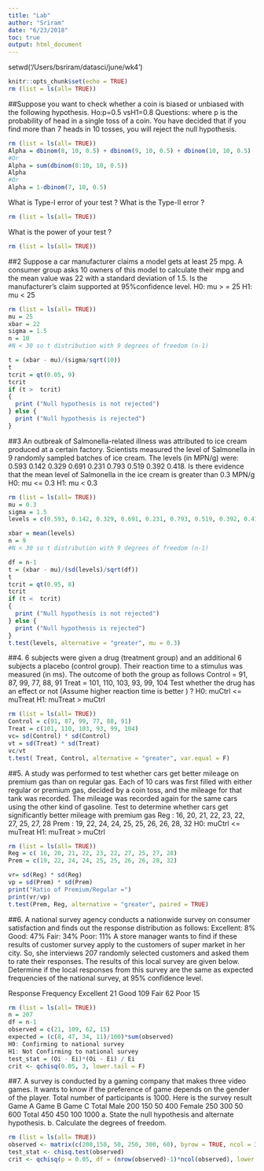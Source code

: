 ```yaml
---
title: "Lab"
author: "Sriram"
date: "6/23/2018"
toc: true
output: html_document
---
```

setwd('/Users/bsriram/datasci/june/wk4')
```r
knitr::opts_chunk$set(echo = TRUE)
rm (list = ls(all= TRUE))
```


##Suppose you want to check whether a coin is biased or unbiased with the following hypothesis.
Ho:p=0.5 vsH1=0.8
Questions:
where p is the probability of head in a single toss of a coin. You have decided that if you find more than 7 heads in 10 tosses, you will reject the null hypothesis.

```r
rm (list = ls(all= TRUE))
Alpha = dbinom(8, 10, 0.5) + dbinom(9, 10, 0.5) + dbinom(10, 10, 0.5)
#Or
Alpha = sum(dbinom(8:10, 10, 0.5))
Alpha
#Or
Alpha = 1-dbinom(7, 10, 0.5)

```

What is Type-I error of your test ? What is the Type-II error ?
```r
rm (list = ls(all= TRUE))
```
What is the power of your test ?
```r
rm (list = ls(all= TRUE))
```
##2 Suppose a car manufacturer claims a model gets at least 25 mpg. A consumer group asks 10 owners of this model to calculate their mpg and the mean value was 22 with a standard deviation of 1.5. Is the manufacturer's claim supported at 95%confidence level.
H0: mu > = 25
H1: mu < 25
```r
rm (list = ls(all= TRUE))
mu = 25
xbar = 22
sigma = 1.5
n = 10
#N < 30 so t distribution with 9 degrees of freedom (n-1)

t = (xbar - mu)/(sigma/sqrt(10))
t
tcrit = qt(0.05, 9)
tcrit
if (t >  tcrit)
{
  print ("Null hypothesis is not rejected")
} else {
  print ("Null hypothesis is rejected")
}
```
##3 An outbreak of Salmonella-related illness was attributed to ice cream produced at a certain factory. Scientists measured the level of Salmonella in 9 randomly sampled batches of ice cream. The levels (in MPN/g) were: 0.593 0.142 0.329 0.691 0.231 0.793 0.519 0.392 0.418. Is there evidence that the mean level of Salmonella in the ice cream is greater than 0.3 MPN/g
H0: mu <=  0.3
H1: mu < 0.3
```r
rm (list = ls(all= TRUE))
mu = 0.3
sigma = 1.5
levels = c(0.593, 0.142, 0.329, 0.691, 0.231, 0.793, 0.519, 0.392, 0.418)

xbar = mean(levels)
n = 9
#N < 30 so t distribution with 9 degrees of freedom (n-1)

df = n-1
t = (xbar - mu)/(sd(levels)/sqrt(df))
t
tcrit = qt(0.95, 8)
tcrit
if (t <  tcrit)
{
  print ("Null hypothesis is not rejected")
} else {
  print ("Null hypothesis is rejected")
}
t.test(levels, alternative = "greater", mu = 0.3) 
```
##4. 6 subjects were given a drug (treatment group) and an additional 6 subjects a placebo (control group). Their reaction time to a stimulus was measured (in ms). The outcome of both the group as follows
Control = 91, 87, 99, 77, 88, 91
Treat = 101, 110, 103, 93, 99, 104
Test whether the drug has an effect or not (Assume higher reaction time is better ) ?
H0: muCtrl <=  muTreat
H1: muTreat >  muCtrl
```r
rm (list = ls(all= TRUE))
Control = c(91, 87, 99, 77, 88, 91)
Treat = c(101, 110, 103, 93, 99, 104)
vc= sd(Control) * sd(Control)
vt = sd(Treat) * sd(Treat)
vc/vt
t.test( Treat, Control, alternative = "greater", var.equal = F)
```
##5. A study was performed to test whether cars get better mileage on premium gas than on regular gas. Each of 10 cars was first filled with either regular or premium gas, decided by a coin toss, and the mileage for that tank was recorded. The mileage was recorded again for the same cars using the other kind of gasoline. Test to determine whether cars get significantly better mileage with premium gas
Reg : 16, 20, 21, 22, 23, 22, 27, 25, 27, 28 Prem : 19, 22, 24, 24, 25, 25, 26, 26, 28, 32
H0: muCtrl <=  muTreat
H1: muTreat >  muCtrl
```r
rm (list = ls(all= TRUE))
Reg = c( 16, 20, 21, 22, 23, 22, 27, 25, 27, 28)
Prem = c(19, 22, 24, 24, 25, 25, 26, 26, 28, 32)

vr= sd(Reg) * sd(Reg)
vp = sd(Prem) * sd(Prem)
print("Ratio of Premium/Regular =") 
print(vr/vp)
t.test(Prem, Reg, alternative = "greater", paired = TRUE)
```
##6. A national survey agency conducts a nationwide survey on consumer satisfaction and finds out the response distribution as follows:
Excellent: 8% Good: 47% Fair: 34% Poor: 11%
A store manager wants to find if these results of customer survey apply to the customers of super market in her city. So, she interviews 207 randomly selected customers and asked them to rate their responses. The results of this local survey are given below. Determine if the local responses from this survey are the same as expected frequencies of the national survey, at 95% confidence level.
 
Response Frequency
Excellent 21
Good      109
Fair      62
Poor      15
```r
rm (list = ls(all= TRUE))
n = 207
df = n-1
observed = c(21, 109, 62, 15)
expected = (c(8, 47, 34, 11)/100)*sum(observed)
H0: Confirming to national survey
H1: Not Confirming to national survey
test_stat = (Oi - Ei)*(Oi - Ei) / Ei
crit <- qchisq(0.05, 3, lower.tail = F)
``` 
##7. A survey is conducted by a gaming company that makes three video games. It wants to know if the preference of game depends on the gender of the player. Total number of participants is 1000. Here is the survey result
      Game A Game B Game C Total
Male    200    150    50    400
Female  250    300    50    600
Total   450    450    100   1000
a. State the null hypothesis and alternate hypothesis. b. Calculate the degrees of freedom.
```r
rm (list = ls(all= TRUE))
observed <- matrix(c(200,150, 50, 250, 300, 60), byrow = TRUE, ncol = 3)
test_stat <- chisq.test(observed)
crit <- qchisq(p = 0.05, df = (nrow(observed)-1)*ncol(observed), lower.tail = FALSE)
```